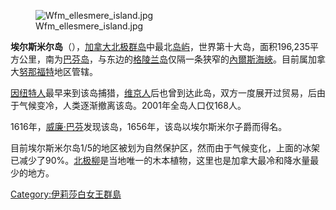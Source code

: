 {{unreferenced|time=2014-08-20T11:20:45+00:00}}
{{Location map
 |Arctic
 |relief = 1
 |label=
 |lon_dir=W
 |lat_dir=N
 |lat_deg= 79
 |lat_min= 50
 |lon_deg= 78
 |lon_min= 00
 |position=right
 |width=250
 |float=right
 |mark=Cercle rouge 100%.svg
 |marksize=25
 |caption=埃尔斯米尔岛在北冰洋的位置
}}
[[File:Wfm_ellesmere_island.jpg|thumb]]

'''埃尔斯米尔岛'''（{{lang-en|Ellesmere Island}}），[[加拿大|加拿大]][[北极群岛|北极群岛]]中最北[[岛屿|岛屿]]，世界第十大岛，面积196,235平方公里，南为[[巴芬岛|巴芬岛]]，与东边的[[格陵兰岛|格陵兰岛]]仅隔一条狭窄的[[內爾斯海峽|內爾斯海峽]]。目前属加拿大[[努那福特|努那福特]]地区管辖。

[[因纽特人|因纽特人]]最早来到该岛捕猎，[[维京人|维京人]]后也曾到达此岛，双方一度展开过贸易，后由于气候变冷，人类逐渐撤离该岛。2001年全岛人口仅168人。

1616年，[[威廉·巴芬|威廉·巴芬]]发现该岛，1656年，该岛以埃尔斯米尔子爵而得名。

目前埃尔斯米尔岛1/5的地区被划为自然保护区，然而由于气候变化，上面的冰架已减少了90%。[[北极柳|北极柳]]是当地唯一的木本植物，这里也是加拿大最冷和降水量最少的地方。

{{Arctic Islands}}
{{Authority control}}
{{DEFAULTSORT:Ellesmere Island}}
[[Category:伊莉莎白女王群島|Category:伊莉莎白女王群島]]